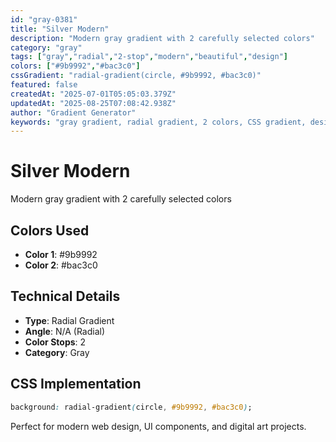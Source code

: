 ```yaml
---
id: "gray-0381"
title: "Silver Modern"
description: "Modern gray gradient with 2 carefully selected colors"
category: "gray"
tags: ["gray","radial","2-stop","modern","beautiful","design"]
colors: ["#9b9992","#bac3c0"]
cssGradient: "radial-gradient(circle, #9b9992, #bac3c0)"
featured: false
createdAt: "2025-07-01T05:05:03.379Z"
updatedAt: "2025-08-25T07:08:42.938Z"
author: "Gradient Generator"
keywords: "gray gradient, radial gradient, 2 colors, CSS gradient, design, #9b9992, #bac3c0"
---
```


# Silver Modern

Modern gray gradient with 2 carefully selected colors

## Colors Used
- **Color 1**: #9b9992
- **Color 2**: #bac3c0

## Technical Details
- **Type**: Radial Gradient
- **Angle**: N/A (Radial)
- **Color Stops**: 2
- **Category**: Gray

## CSS Implementation
```css
background: radial-gradient(circle, #9b9992, #bac3c0);
```

Perfect for modern web design, UI components, and digital art projects.
